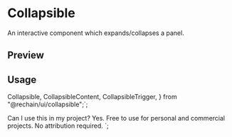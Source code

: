

<Meta of={CollapsibleStories} />

<RadixPrimitiveDocsButton name="collapsible" />

# Collapsible

An interactive component which expands/collapses a panel.

## Preview

<Canvas of={CollapsibleStories.Default} />

## Usage

  Collapsible,
  CollapsibleContent,
  CollapsibleTrigger,
} from "@rechain/ui/collapsible";`;

  <CollapsibleTrigger>Can I use this in my project?</CollapsibleTrigger>
  <CollapsibleContent>
    Yes. Free to use for personal and commercial projects. No attribution
    required.
  </CollapsibleContent>
</Collapsible>`;

<Source code={importCode} language="ts" dark />
<Source code={usageCode} language="tsx" dark />
